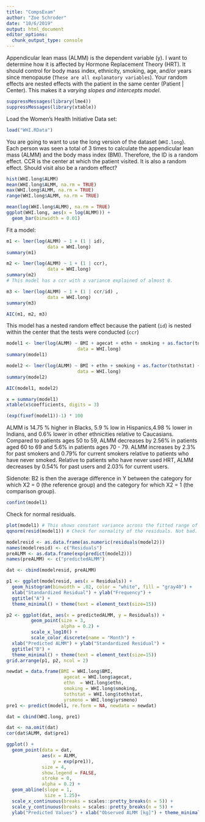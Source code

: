 ```yaml
---
title: "CompsExam"
author: "Zoe Schroder"
date: "10/6/2019"
output: html_document
editor_options: 
  chunk_output_type: console
---
```


Appendicular lean mass (ALMM) is the dependent variable (y). I want to determine how it is affected by Hormone Replacement Theory (HRT). It should control for body mass index, ethnicity, smoking, age, and/or years since menopause (`These are all explanatory variables`). Your random effects are nested effects with the patient in the same center (Patient | Center). This makes it a *varying slopes and intercepts model*. 

```r
suppressMessages(library(lme4))
suppressMessages(library(xtable))
```

Load the Women's Health Initiative Data set: 
```r
load("WHI.RData")
```

You are going to want to use the long version of the dataset (`WHI.long`). Each person was seen a total of 3 times to calculate the appendicular lean mass (ALMM) and the body mass index (BMI). Therefore, the ID is a random effect. CCR is the center at which the patient visited. It is also a random effect. Should visit also be a random effect? 


```r
hist(WHI.long$ALMM)
mean(WHI.long$ALMM, na.rm = TRUE)
max(WHI.long$ALMM, na.rm = TRUE)
range(WHI.long$ALMM, na.rm = TRUE)
```

```r
mean(log(WHI.long$ALMM), na.rm = TRUE)
ggplot(WHI.long, aes(x = log(ALMM))) +
  geom_bar(binwidth = 0.01)
```

Fit a model: 

```r
m1 <- lmer(log(ALMM) ~ 1 + (1 | id),
               data = WHI.long)
summary(m1)

m2 <- lmer(log(ALMM) ~ 1 + (1 | ccr),
               data = WHI.long)
summary(m2)
# This model has a ccr with a variance explained of almost 0. 

m3 <- lmer(log(ALMM) ~ 1 + (1 | ccr/id) ,
               data = WHI.long)
summary(m3)

AIC(m1, m2, m3)
```

This model has a nested random effect because the patient (`id`) is nested within the center that the tests were conducted (`ccr`)

```r
model1 <- lmer(log(ALMM) ~ BMI + agecat + ethn + smoking + as.factor(tothstat) + yrsmeno + (1 | ccr/id),
                          data = WHI.long)
summary(model1)

model2 <- lmer(log(ALMM) ~ BMI + ethn + smoking + as.factor(tothstat) + agecat * yrsmeno + (1 | ccr/id),
                          data = WHI.long)
summary(model2)

AIC(model1, model2)
```

```r
x = summary(model1)
xtable(x$coefficients, digits = 3)

(exp(fixef(model1))-1) * 100
```

ALMM is 14.75 \% higher in Blacks, 5.9 \% low in Hispanics,4.98 \% lower in Indians, and 0.6\% lower in other ethnicities relative to Caucasians. Compared to patients ages 50 to 59, ALMM decreases by 2.56\% in patients aged 60 to 69 and 5.6\% in patients ages 70 - 79. ALMM increases by 2.3\% for past smokers and 0.79\% for current smokers relative to patients who have never smoked. Relative to patients who have never used HRT, ALMM decreases by 0.54\% for past users and 2.03\% for current users. 

Sidenote: B2 is then the average difference in Y between the category for which X2 = 0 (the reference group) and the category for which X2 = 1 (the comparison group).

```r
confint(model1)
```

Check for normal residuals. 
```r
plot(model1) # This shows constant variance across the fitted range of values. 
qqnorm(resid(model1)) # Check for normality of the residuals. Not bad. The tails are a slightly wavy.
```

```r
modelresid <- as.data.frame(as.numeric(residuals(model2)))
names(modelresid) <- c("Residuals")
preALMM <- as.data.frame(exp(predict(model2)))
names(preALMM) <- c("predictedALMM")

dat <- cbind(modelresid, preALMM)

p1 <- ggplot(modelresid, aes(x = Residuals)) +
  geom_histogram(binwidth = .02, color = "white", fill = "gray40") +
  xlab("Standardized Residual") + ylab("Frequency") +
  ggtitle("A") +
  theme_minimal() + theme(text = element_text(size=15))

p2 <- ggplot(dat, aes(x = predictedALMM, y = Residuals)) +
         geom_point(size = 3,
                    alpha = 0.2) +
         scale_x_log10() +
         scale_color_discrete(name = "Month") +
  xlab("Predicted ALMM") + ylab("Standardized Residual") +
  ggtitle("B") +
  theme_minimal() + theme(text = element_text(size=15))
grid.arrange(p1, p2, ncol = 2)
```


```r
newdat = data.frame(BMI = WHI.long$BMI, 
                     agecat = WHI.long$agecat,
                     ethn  = WHI.long$ethn,
                     smoking = WHI.long$smoking,  
                     tothstat = WHI.long$tothstat,
                     yrsmeno = WHI.long$yrsmeno)
pre1 <- predict(model1, re.form = NA, newdata = newdat)

dat = cbind(WHI.long, pre1)

dat <- na.omit(dat)
cor(dat$ALMM, dat$pre1)
```

```r
ggplot() +
  geom_point(data = dat, 
             aes(x = ALMM, 
                 y = exp(pre1)), 
             size = 4, 
             show.legend = FALSE,  
             stroke = 0, 
             alpha = 0.2) +
  geom_abline(slope = 1, 
              size = 1.25)+ 
  scale_x_continuous(breaks = scales::pretty_breaks(n = 5)) +
  scale_y_continuous(breaks = scales::pretty_breaks(n = 5)) +
  ylab("Predicted Values") + xlab("Observed ALMM [kg]") + theme_minimal()
```

